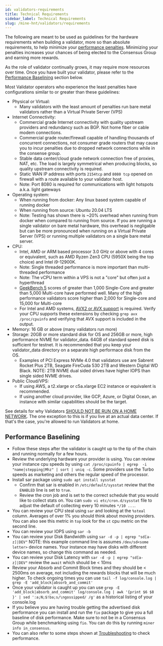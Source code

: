 ```yaml
---
id: validators-requirements
title: Technical Requirements
sidebar_label: Technical Requirements
slug: /mine-hnt/validators/requirements
---
```



The following are meant to be used as guidelines for the hardware requirements when building a validator, more so than absolute requirements, to help minimize your [performance penalties](https://docs.helium.com/mine-hnt/validators/penalties/). Minimizing your penalties increases your chances of being elected to the Consensus Group and earning more rewards. 

As the role of validator continually grows, it may require more resources over time. Once you have built your validator, please refer to the [Performance Baselining](#performance-baselining) section below.

Most Validator operators who experience the least penalties have configurations similar to or greater than these guidelines:

- Physical or Virtual:
  - Many validators with the least amount of penalties run bare metal validators rather than a Virtual Private Server (VPS)
- Internet Connectivity:
  - Commercial grade Internet connectivity with quality upstream providers and redundancy such as BGP. Not home fiber or cable modem connections.
  - Commercial grade router/firewall capable of handling thousands of concurrent connections, not consumer grade routers that may cause you to incur penalties due to dropped network connections while in the consense group.
  - Stable data center/cloud grade network connection free of proxies, NAT, etc. The load is largely symmetrical when producing blocks, so quality upstream connectivity is required.
  - Static WAN IP address with ports `2154tcp` and `8080 tcp` opened on firewall with a route available to your validator host.
  - Note: Port 8080 is required for communications with light hotspots a.k.a. light gateways
- Operating system: 
  - When running from docker: Any linux based system capable of running docker
  - When running from source: Ubuntu 20.04 LTS
  - Note: Testing has shown there is ~20% overhead when running from docker when compared to running from source. If you are running a single validator on bare metal hardware, this overhead is negligable but can be more pronounced when running on a Virtual Private Server (VPS) or running multiple validators on a single bare metal server.
- CPU:
  - Intel, AMD or ARM based processor 3.0 GHz or above with 4 cores or equivalent, such as AMD Ryzen Zen3 CPU (5950X being the top choice) and Intel i9-12900K.
  - Note: Single threaded performance is more important than multi-threaded performance
  - Note: The vCPU term within a VPS is not a "core" but often just a hyperthread
  - [GeekBench 5](https://www.geekbench.com/) scores of greater than 1,000 Single-Core and greater than 5,000 Multi-core have performed well. Many of the high performance validators score higher than 2,000 for Single-core and 15,000 for Multi-core
  - For Intel and AMD systems, [AVX2 or AVX support](https://en.wikipedia.org/wiki/Advanced_Vector_Extensions) is required. Verify your CPU supports these extensions by checking `grep avx /proc/cpuinfo` and verifying that AVX support is included in the output.
- Memory: 16 GB or above (many validators run more)
- Storage: 20GB or more standard disk for OS and 256GB or more, high performance NVME for validator_data.  64GB of standard speed disk is sufficient for testnet. It is recommended that you keep your validator_data directory on a separate high performace disk from the OS.
  - Examples of PCI Express NVMe 4.0 that validators use are Sabrent Rocket Plus 2TB, Seagate FireCuda 530 2TB and Western Digital WD Black. NOTE: 2TB NVME dual sided drives have higher IOPS than single sided NVME drives.
- Public Cloud/VPS:
  - If using AWS, a t2.xlarge or c5a.xlarge EC2 instance or equivalent is recommended. 
  - If using another cloud provider, like GCP, Azure, or Digital Ocean, an instance with similar capabilities should be the target.

See details for why Validators [SHOULD NOT BE RUN ON A HOME NETWORK](https://docs.helium.com/mine-hnt/validators/faqs-resources-providers/#technical). The one exception to this is if you live at an actual data center. If that's the case, you're allowed to run Validators at home.

## Performance Baselining
  - Follow these steps after the validator is caught up to the tip of the chain and running normally for a few hours.
  - Review the underlying hardware your provider is using. You can review your instance cpu speeds by using `cat /proc/cpuinfo | egrep  -i "name|stepping|Mhz" | sort | uniq -c`.  Some providers use the Turbo speeds as marketing and others the regular speed of the processor.
  - Install sar package using `sudo apt install sysstat`
    - Confirm that sar is enabled in `/etc/default/sysstat` review that the `ENABLED` line is set to `true`.
    - Review the cron job and is set to the correct schedule that you would like to collect stats on. You can `sudo vi etc/cron.d/sysstat` file to adjust the default of collecting every 10 minutes `*/10 ...`.
  - You can review your CPU steal using `sar` and looking at the `%steal` column. Averages of over 1% you should think about moving providers. You can also see this metric in `top` look for the `st` cpu metric on the second line.
  - You can review your IOPS using `sar -b` 
  - You can review your Disk Bandwidth using `sar -d -p | egrep "sd[a-z]|DEV"` NOTE: this example command line is assumes `/dev/sd<some letter>` device names. Your instance may have disks with different device names, so change this command as needed.
  - You can review your Disk Latency with `sar -d -p | egrep "sd[a-z]|DEV"` review the `await` which should be < 10ms
  - Review your Absorb and Commit Block times and they should be < 2500ms on average, not including the rewards blocks that will be much higher. To check ongoing times you can use `tail -f log/console.log | grep -E 'add_block|absorb_and_commit'`
  - Once your validator is caught up you can use `grep -E 'add_block|absorb_and_commit' log/console.log | awk '{print $6 $8 }' | sed ':a;N;$!ba;s/\ngossipped/ /g'` as a historical listing of your console.log
  - If you believe you are having trouble getting the advertised disk performance you can install and run the `fio` package to give you a full baseline of disk performance. Make sure to not be in a Consensus Group while benchmarking using `fio`.  You can do this by running `miner info in_consensus`.
  - You can also refer to some steps shown at [Troubleshooting](https://docs.helium.com/mine-hnt/validators/troubleshooting/) to check performance.